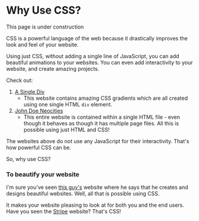 
# Why Use CSS?

<Callout type="info">This page is under construction</Callout>

CSS is a powerful language of the web because it drastically improves the look and feel of your website.

Using just CSS, without adding a single line of JavaScript, you can add beautiful animations to your websites. You can even add interactivity to your website, and create amazing projects.

Check out:
1. [A Single Div](https://asinglediv.com)
    - This website contains amazing CSS gradients which are all created using one single HTML `div` element.
2. [John Doe Neocities](https://john-doe.neocities.org/)
    - This entire website is contained within a single HTML file - even though it behaves as though it has multiple page files. All this is possible using just HTML and CSS!
    
The websites above do not use any JavaScript for their interactivity. That's how powerful CSS can be.

So, why use CSS?

### To beautify your website

I'm sure you've seen [this guy's](https://tsbsankara.com) website where he says that he creates and designs beautiful websites. Well, all that is possible using CSS.

It makes your website pleasing to look at for both you and the end users. Have you seen the [Stripe](https://stripe.com) website? That's CSS!

